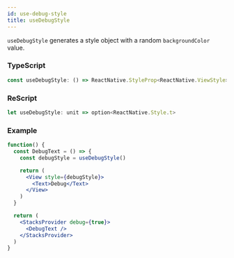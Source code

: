 ```yaml
---
id: use-debug-style
title: useDebugStyle
---
```


`useDebugStyle` generates a style object with a random `backgroundColor` value.

### TypeScript

```typescript
const useDebugStyle: () => ReactNative.StyleProp<ReactNative.ViewStyle> | undefined | null
```

### ReScript

```typescript
let useDebugStyle: unit => option<ReactNative.Style.t>
```

### Example

```jsx live
function() {
  const DebugText = () => {
    const debugStyle = useDebugStyle()

    return (
      <View style={debugStyle}>
        <Text>Debug</Text>
      </View>
    )
  }

  return (
    <StacksProvider debug={true}>
      <DebugText />
    </StacksProvider>
  )
}
```

